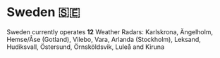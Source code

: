 # Sweden 🇸🇪

Sweden currently operates **12** Weather Radars: Karlskrona, Ängelholm, Hemse/Åse (Gotland), Vilebo, Vara, Arlanda (Stockholm), 
Leksand, Hudiksvall, Östersund, Örnsköldsvik, Luleå and Kiruna  